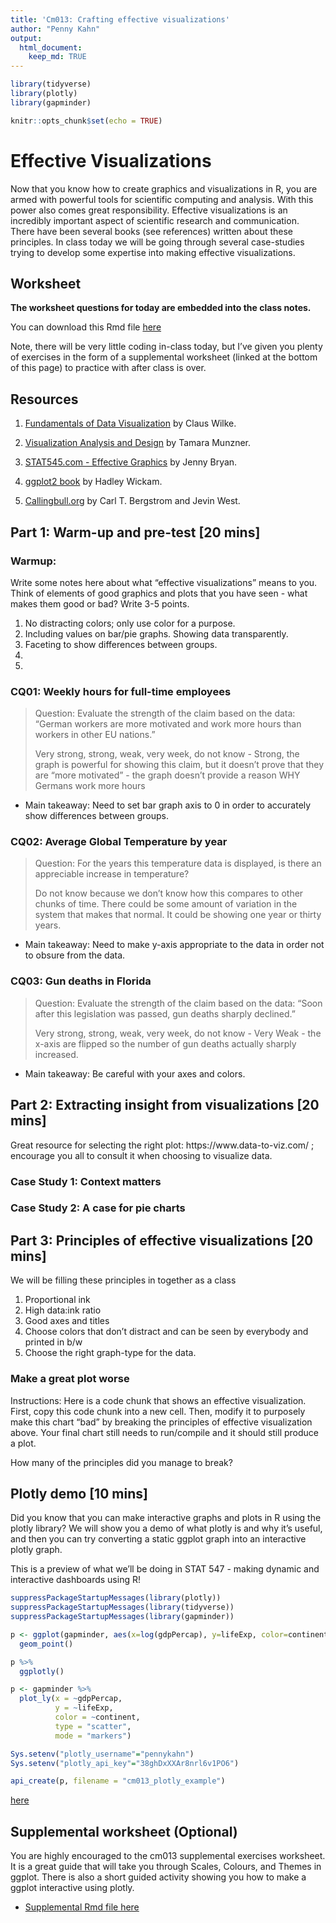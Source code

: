 ```yaml
---
title: 'Cm013: Crafting effective visualizations'
author: "Penny Kahn"
output: 
  html_document:
    keep_md: TRUE
---
```

```r
library(tidyverse)
library(plotly)
library(gapminder)
```

```r
knitr::opts_chunk$set(echo = TRUE)
```

# Effective Visualizations

Now that you know how to create graphics and visualizations in R, you are armed with powerful tools for scientific computing and analysis. With this power also comes great responsibility. Effective visualizations is an incredibly important aspect of scientific research and communication. There have been several books (see references) written about these principles. In class today we will be going through several case-studies trying to develop some expertise into making effective visualizations. 

## Worksheet

**The worksheet questions for today are embedded into the class notes.**

You can download this Rmd file [here](https://github.com/STAT545-UBC/Classroom/blob/master/cm013.Rmd)

Note, there will be very little coding in-class today, but I've given you plenty of exercises in the form of a supplemental worksheet (linked at the bottom of this page) to practice with after class is over.

## Resources

1. [Fundamentals of Data Visualization](https://serialmentor.com/dataviz/introduction.html) by Claus Wilke.

1. [Visualization Analysis and Design](https://www-taylorfrancis-com.ezproxy.library.ubc.ca/books/9780429088902) by Tamara Munzner.

1. [STAT545.com - Effective Graphics](https://stat545.com/effective-graphs.html) by Jenny Bryan.

1. [ggplot2 book](https://ggplot2-book.org) by Hadley Wickam.

1. [Callingbull.org](https://callingbull.org/tools.html) by Carl T. Bergstrom and Jevin West.

## Part 1: Warm-up and pre-test [20 mins]

### Warmup:

Write some notes here about what "effective visualizations" means to you. Think of elements of good graphics and plots that you have seen - what makes them good or bad? Write 3-5 points.

1. No distracting colors; only use color for a purpose.
1. Including values on bar/pie graphs. Showing data transparently.
1. Faceting to show differences between groups.
1. 
1.

### CQ01: Weekly hours for full-time employees

> Question: Evaluate the strength of the claim based on the data: "German workers are more motivated and work more hours than workers in other EU nations."
>
> Very strong, strong, weak, very week, do not know
- Strong, the graph is powerful for showing this claim, but it doesn't prove that they are "more motivated" - the graph doesn't provide a reason WHY Germans work more hours

- Main takeaway: Need to set bar graph axis to 0 in order to accurately show differences between groups.

### CQ02: Average Global Temperature by year

> Question: For the years this temperature data is displayed, is there an appreciable increase in temperature?
> 
> Do not know because we don't know how this compares to other chunks of time. There could be some amount of variation in the system that makes that normal. It could be showing one year or thirty years.

- Main takeaway: Need to make y-axis appropriate to the data in order not to obsure from the data.

### CQ03: Gun deaths in Florida

> Question: Evaluate the strength of the claim based on the data: “Soon after this legislation was passed, gun deaths sharply declined."
>
> Very strong, strong, weak, very week, do not know
- Very Weak - the x-axis are flipped so the number of gun deaths actually sharply increased.

- Main takeaway: Be careful with your axes and colors.

## Part 2: Extracting insight from visualizations  [20 mins]

Great resource for selecting the right plot: https://www.data-to-viz.com/ ; encourage you all to consult it when choosing to visualize data.

### Case Study 1: Context matters

### Case Study 2: A case for pie charts

## Part 3: Principles of effective visualizations [20 mins]

We will be filling these principles in together as a class

1. Proportional ink
1. High data:ink ratio
1. Good axes and titles
1. Choose colors that don't distract and can be seen by everybody and printed in b/w
1. Choose the right graph-type for the data.

### Make a great plot worse

Instructions: Here is a code chunk that shows an effective visualization. First, copy this code chunk into a new cell. Then, modify it to purposely make this chart "bad" by breaking the principles of effective visualization above. Your final chart still needs to run/compile and it should still produce a plot. 

How many of the principles did you manage to break?

## Plotly demo [10 mins]

Did you know that you can make interactive graphs and plots in R using the plotly library? We will show you a demo of what plotly is and why it's useful, and then you can try converting a static ggplot graph into an interactive plotly graph.

This is a preview of what we'll be doing in STAT 547 - making dynamic and interactive dashboards using R!

```r
suppressPackageStartupMessages(library(plotly))
suppressPackageStartupMessages(library(tidyverse))
suppressPackageStartupMessages(library(gapminder))
```
```r
p <- ggplot(gapminder, aes(x=log(gdpPercap), y=lifeExp, color=continent))+
  geom_point()

p %>% 
  ggplotly()
```
```r
p <- gapminder %>% 
  plot_ly(x = ~gdpPercap,
          y = ~lifeExp,
          color = ~continent,
          type = "scatter",
          mode = "markers")

Sys.setenv("plotly_username"="pennykahn")
Sys.setenv("plotly_api_key"="38ghDxXXAr8nrl6v1PO6")

api_create(p, filename = "cm013_plotly_example")
```
[here](https://plot.ly/~pennykahn/1/)

## Supplemental worksheet (Optional)

You are highly encouraged to the cm013 supplemental exercises worksheet. It is a great guide that will take you through Scales, Colours, and Themes in ggplot. There is also a short guided activity showing you how to make a ggplot interactive using plotly.

- [Supplemental Rmd file here](https://github.com/STAT545-UBC/Classroom/blob/master/tutorials/cm013-supplemental.Rmd)